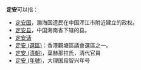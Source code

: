 '''定安'''可以指：

* [[定安国|定安国]]，渤海国遗民在中国浑江市附近建立的政权。
* [[定安县|定安县]]，中国海南省下辖的县。
* [[定安话|定安话]]
* [[定安_(選區)|定安 (選區)]]：香港觀塘區議會選區之一。
* [[定安_(清朝)|定安 (清朝)]]，葉赫那拉氏，清代官員
* [[定安_(年號)|定安 (年號)]]，大理国段智兴年号
{{disambig|Cat=二字亞洲相關消歧義}}